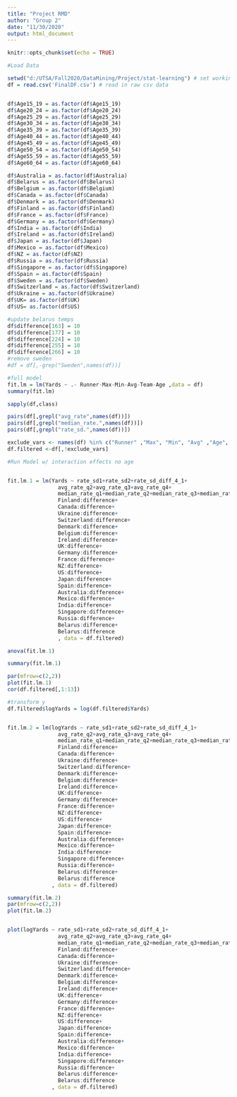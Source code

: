 ```yaml
---
title: "Project RMD"
author: "Group 2"
date: "11/30/2020"
output: html_document
---
```


```r
knitr::opts_chunk$set(echo = TRUE)
```


```r
#Load Data

setwd("d:/UTSA/Fall2020/DataMining/Project/stat-learning") # set working directory
df = read.csv('FinalDF.csv') # read in raw csv data


df$Age15_19 = as.factor(df$Age15_19)
df$Age20_24 = as.factor(df$Age20_24)
df$Age25_29 = as.factor(df$Age25_29)
df$Age30_34 = as.factor(df$Age30_34)
df$Age35_39 = as.factor(df$Age35_39)
df$Age40_44 = as.factor(df$Age40_44)
df$Age45_49 = as.factor(df$Age45_49)
df$Age50_54 = as.factor(df$Age50_54)
df$Age55_59 = as.factor(df$Age55_59)
df$Age60_64 = as.factor(df$Age60_64)

df$Australia = as.factor(df$Australia)
df$Belarus = as.factor(df$Belarus)
df$Belgium = as.factor(df$Belgium)
df$Canada = as.factor(df$Canada)
df$Denmark = as.factor(df$Denmark)
df$Finland = as.factor(df$Finland)
df$France = as.factor(df$France)
df$Germany = as.factor(df$Germany)
df$India = as.factor(df$India)
df$Ireland = as.factor(df$Ireland)
df$Japan = as.factor(df$Japan)
df$Mexico = as.factor(df$Mexico)
df$NZ = as.factor(df$NZ)
df$Russia = as.factor(df$Russia)
df$Singapore = as.factor(df$Singapore)
df$Spain = as.factor(df$Spain)
df$Sweden = as.factor(df$Sweden)
df$Switzerland = as.factor(df$Switzerland)
df$Ukraine = as.factor(df$Ukraine)
df$UK= as.factor(df$UK)
df$US= as.factor(df$US)

#update belarus temps
df$difference[163] = 10 
df$difference[177] = 10 
df$difference[224] = 10 
df$difference[255] = 10 
df$difference[266] = 10
#remove sweden
#df = df[,-grep("Sweden",names(df))]

#full model 
fit.lm = lm(Yards ~ .- Runner-Max-Min-Avg-Team-Age ,data = df)
summary(fit.lm)

sapply(df,class)

pairs(df[,grepl("avg_rate",names(df))])
pairs(df[,grepl("median_rate.",names(df))])
pairs(df[,grepl("rate_sd.",names(df))])

exclude_vars <- names(df) %in% c("Runner" ,"Max", "Min", "Avg" ,"Age", "Team", "Gen", "X")
df.filtered <-df[,!exclude_vars]


```

```r
#Run Model w/ interaction effects no age


fit.lm.1 = lm(Yards ~ rate_sd1+rate_sd2+rate_sd_diff_4_1+
                avg_rate_q2+avg_rate_q3+avg_rate_q4+
                median_rate_q1+median_rate_q2+median_rate_q3+median_rate_q4+
                Finland:difference+
                Canada:difference+
                Ukraine:difference+
                Switzerland:difference+
                Denmark:difference+
                Belgium:difference+
                Ireland:difference+
                UK:difference+
                Germany:difference+
                France:difference+
                NZ:difference+
                US:difference+
                Japan:difference+
                Spain:difference+
                Australia:difference+
                Mexico:difference+
                India:difference+
                Singapore:difference+
                Russia:difference+
                Belarus:difference+
                Belarus:difference
                , data = df.filtered)

anova(fit.lm.1)

summary(fit.lm.1)

par(mfrow=c(2,2))
plot(fit.lm.1)
cor(df.filtered[,1:13])
```

```r

#transform y
df.filtered$logYards = log(df.filtered$Yards)


fit.lm.2 = lm(logYards ~ rate_sd1+rate_sd2+rate_sd_diff_4_1+
                avg_rate_q2+avg_rate_q3+avg_rate_q4+
                median_rate_q1+median_rate_q2+median_rate_q3+median_rate_q4+
                Finland:difference+
                Canada:difference+
                Ukraine:difference+
                Switzerland:difference+
                Denmark:difference+
                Belgium:difference+
                Ireland:difference+
                UK:difference+
                Germany:difference+
                France:difference+
                NZ:difference+
                US:difference+
                Japan:difference+
                Spain:difference+
                Australia:difference+
                Mexico:difference+
                India:difference+
                Singapore:difference+
                Russia:difference+
                Belarus:difference+
                Belarus:difference
              , data = df.filtered)
```

```r

summary(fit.lm.2)
par(mfrow=c(2,2))
plot(fit.lm.2)


plot(logYards ~ rate_sd1+rate_sd2+rate_sd_diff_4_1+
                avg_rate_q2+avg_rate_q3+avg_rate_q4+
                median_rate_q1+median_rate_q2+median_rate_q3+median_rate_q4+
                Finland:difference+
                Canada:difference+
                Ukraine:difference+
                Switzerland:difference+
                Denmark:difference+
                Belgium:difference+
                Ireland:difference+
                UK:difference+
                Germany:difference+
                France:difference+
                NZ:difference+
                US:difference+
                Japan:difference+
                Spain:difference+
                Australia:difference+
                Mexico:difference+
                India:difference+
                Singapore:difference+
                Russia:difference+
                Belarus:difference+
                Belarus:difference
              , data = df.filtered)

```
